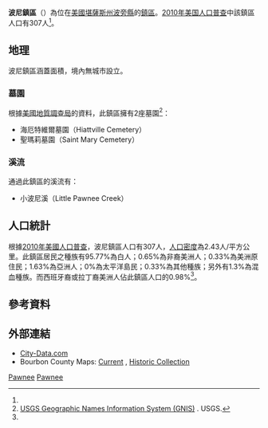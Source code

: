 {{noteTA
|G1=USState
}}
{{Infobox settlement
|official_name = 波尼鎮區
|native_name = Pawnee Township
|settlement_type = 鎮區
|image_map = Map highlighting Pawnee Township, Bourbon County, Kansas.svg
|map_caption = 波尼鎮區在波旁縣的位置
|coordinates_display = inline,title
|coordinates_region = US-KS
|subdivision_type = [[世界政區索引|國家]]
|subdivision_name = [[美国|美国]]
|subdivision_type1 = [[美國行政區劃|州]]
|subdivision_name1 = [[堪薩斯州|堪薩斯州]]
|subdivision_type2 = [[堪萨斯州行政区划|縣]]
|subdivision_name2 = [[波旁縣_(堪薩斯州)|波旁縣]]
|area_total_km2 = 126.27
|area_land_km2 = 125.88
|area_water_km2 = 0.39
|area_total_sq_mi = 48.75
|area_land_sq_mi = 48.60
|area_water_sq_mi = 0.15
|area_water_percent = 0.31
|population_as_of = [[2010年美国人口普查|2010]]
|population_footnotes = <ref name=census>{{cite web|url=http://www.census.gov/geo/www/gazetteer/gazetteer2010.html|title=2010 Census Gazetteer Files|publisher=[[美国人口调查局|美国人口调查局]]|accessdate=2016-03-23|archive-url=https://web.archive.org/web/20121021075704/http://www.census.gov/geo/www/gazetteer/gazetteer2010.html|archive-date=2012-10-21|dead-url=yes}}</ref>
|population_total = 307
|population_density_km2 = auto
|elevation_footnotes = 
|elevation_m = 267
|elevation_ft = 876
|latd = 37
|latm = 43
|lats = 05
|latNS = N
|longd = 94
|longm = 50
|longs = 01
|longEW = W
|postal_code_type =
|postal_code = 
|blank_name = [[地名信息系统|GNIS]] ID
|blank_info = [http://geonames.usgs.gov/pls/gnispublic/f?p=gnispq:3:::NO::P3_FID:0474756 0474756]
|website = 
|footnotes = 
}}

'''波尼鎮區'''（{{lang-en|'''Pawnee Township'''}}）為位在[[美國|美國]][[堪薩斯州|堪薩斯州]][[波旁縣_(堪薩斯州)|波旁縣]]的[[行政鎮區|鎮區]]。[[2010年美国人口普查|2010年美国人口普查]]中該鎮區人口有307人<ref name=census/>。

==地理==
波尼鎮區涵蓋面積{{convert|126.27|km2|sqmi}}，境內無城市設立。

===墓園===
根據[[美國地質調查局|美國地質調查局]]的資料，此鎮區擁有2座墓園<ref>[http://geonames.usgs.gov/domestic/index.html USGS Geographic Names Information System (GNIS)] {{Wayback|url=http://geonames.usgs.gov/domestic/index.html |date=20190428150204 }}. USGS.</ref>：
*海厄特維爾墓園（Hiattville Cemetery）
*聖瑪莉墓園（Saint Mary Cemetery）

===溪流===
通過此鎮區的溪流有：
*小波尼溪（Little Pawnee Creek）

==人口統計==
根據[[2010年美國人口普查|2010年美國人口普查]]，波尼鎮區人口有307人，[[人口密度|人口密度]]為2.43人/平方公里。此鎮區居民之種族有95.77%為白人；0.65%為非裔美洲人；0.33%為美洲原住民；1.63%為亞洲人；0%為太平洋島民；0.33%為其他種族；另外有1.3%為混血種族。而西班牙裔或拉丁裔美洲人佔此鎮區人口的0.98%<ref name=census/>。

==參考資料==
{{reflist}}

==外部連結==
* [http://www.city-data.com/township/Pawnee-Bourbon-KS.html City-Data.com] {{Wayback|url=http://www.city-data.com/township/Pawnee-Bourbon-KS.html |date=20121021180602 }}
* Bourbon County Maps: [http://www.ksdot.org/burtransplan/maps/county-pdf/bourbon.PDF Current] {{Wayback|url=http://www.ksdot.org/burtransplan/maps/county-pdf/bourbon.PDF |date=20160304064302 }}, [http://www.ksdot.org/burtransplan/maps/PastPublishedCounty.asp Historic Collection] {{Wayback|url=http://www.ksdot.org/burtransplan/maps/PastPublishedCounty.asp |date=20160308180117 }}

{{波旁縣 (堪薩斯州)}}

[[Category:波旁縣鎮區_(堪薩斯州)|Pawnee]]
[[Category:堪薩斯州鎮區|Pawnee]]